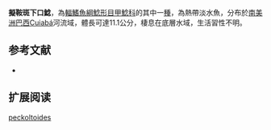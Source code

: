 {{Speciesbox
| name = 擬鞍斑下口鯰
| image = 
| image_width = 250px
| image_caption = 
| status = NE
| status_system = IUCN3.1
| genus = Hypostomus
| species = peckoltoides
| authority = Zawadzki, Weber & Pavanelli, 2010
| synonyms = 
}}

'''擬鞍斑下口鯰'''，為[[輻鰭魚綱|輻鰭魚綱]][[鯰形目|鯰形目]][[甲鯰科|甲鯰科]]的其中一[[種|種]]，為熱帶淡水魚，分布於[[南美洲|南美洲]][[巴西|巴西]]Cuiabá河流域，體長可達11.1公分，棲息在底層水域，生活習性不明。
==参考文献==
*{{FishBase_species|genus=Hypostomus|species=peckoltoides|year=2015|month=1}}

== 扩展阅读 ==
{{refbegin}}
{{wikispecies-inline|Hypostomus peckoltoides|擬鞍斑下口鯰}}
{{refend}}
{{Taxonbar|from=Q5590032}}

[[Category:下口鯰屬|peckoltoides]]